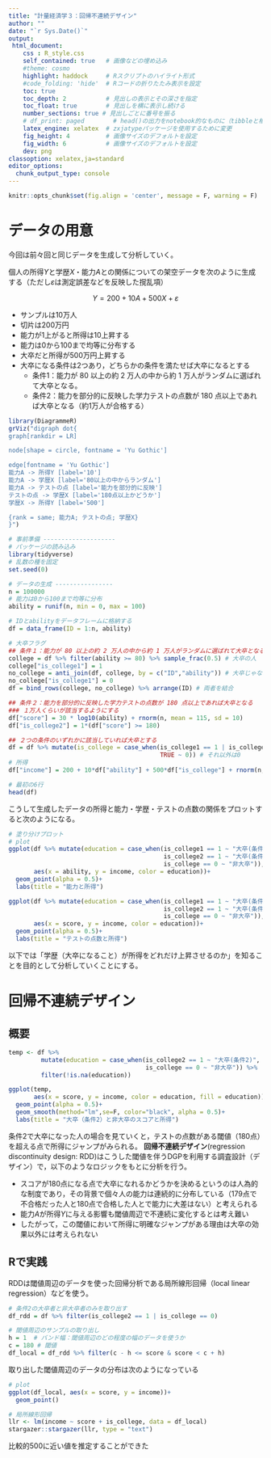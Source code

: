 ---
title: "計量経済学３：回帰不連続デザイン"
author: ""
date: "`r Sys.Date()`"
output:
 html_document:
    css : R_style.css
    self_contained: true   # 画像などの埋め込み 
    #theme: cosmo
    highlight: haddock     # Rスクリプトのハイライト形式
    #code_folding: 'hide'  # Rコードの折りたたみ表示を設定
    toc: true
    toc_depth: 2           # 見出しの表示とその深さを指定
    toc_float: true        # 見出しを横に表示し続ける
    number_sections: true # 見出しごとに番号を振る
    # df_print: paged        # head()の出力をnotebook的なものに（tibbleと相性良）
    latex_engine: xelatex  # zxjatypeパッケージを使用するために変更
    fig_height: 4          # 画像サイズのデフォルトを設定
    fig_width: 6           # 画像サイズのデフォルトを設定
    dev: png
classoption: xelatex,ja=standard
editor_options: 
  chunk_output_type: console
---


```{r include = FALSE}
knitr::opts_chunk$set(fig.align = 'center', message = F, warning = F)
```


# データの用意

今回は前々回と同じデータを生成して分析していく。

個人の所得$Y$と学歴$X$・能力$A$との関係についての架空データを次のように生成する（ただし$\varepsilon$は測定誤差などを反映した撹乱項）

$$
Y = 200 + 10A + 500X+ \varepsilon
$$

- サンプルは10万人
- 切片は200万円
- 能力が1上がると所得は10上昇する
- 能力は0から100まで均等に分布する
- 大卒だと所得が500万円上昇する
- 大卒になる条件は2つあり，どちらかの条件を満たせば大卒になるとする
    - 条件1：能力が 80 以上の約 2 万人の中から約 1 万人がランダムに選ばれて大卒となる。
    - 条件2：能力を部分的に反映した学力テストの点数が 180 点以上であれば大卒となる（約1万人が合格する）


```{r, echo=F}
library(DiagrammeR)
grViz("digraph dot{
graph[rankdir = LR]

node[shape = circle, fontname = 'Yu Gothic']

edge[fontname = 'Yu Gothic']
能力A -> 所得Y [label='10']
能力A -> 学歴X [label='80以上の中からランダム']
能力A -> テストの点 [label='能力を部分的に反映']
テストの点 -> 学歴X [label='180点以上かどうか']
学歴X -> 所得Y [label='500']

{rank = same; 能力A; テストの点; 学歴X}
}")
```



```{r}
# 事前準備 --------------------
# パッケージの読み込み
library(tidyverse)
# 乱数の種を固定
set.seed(0)

# データの生成 ----------------
n = 100000
# 能力は0から100まで均等に分布
ability = runif(n, min = 0, max = 100)

# IDとabilityをデータフレームに格納する
df = data_frame(ID = 1:n, ability)

# 大卒フラグ
## 条件１：能力が 80 以上の約 2 万人の中から約 1 万人がランダムに選ばれて大卒となる。
college = df %>% filter(ability >= 80) %>% sample_frac(0.5) # 大卒の人
college["is_college1"] = 1
no_college = anti_join(df, college, by = c("ID","ability")) # 大卒じゃない人
no_college["is_college1"] = 0
df = bind_rows(college, no_college) %>% arrange(ID) # 両者を結合

## 条件２：能力を部分的に反映した学力テストの点数が 180 点以上であれば大卒となる
### １万人くらいが該当するようにする
df["score"] = 30 * log10(ability) + rnorm(n, mean = 115, sd = 10)
df["is_college2"] = 1*(df["score"] >= 180)

## ２つの条件のいずれかに該当していれば大卒とする
df = df %>% mutate(is_college = case_when(is_college1 == 1 | is_college2 == 1 ~ 1, # "|"はorの記号
                                          TRUE ~ 0)) # それ以外は0
# 所得
df["income"] = 200 + 10*df["ability"] + 500*df["is_college"] + rnorm(n, sd = 50)

# 最初の6行
head(df)
```

こうして生成したデータの所得と能力・学歴・テストの点数の関係をプロットすると次のようになる。

```{r, echo=F}
# 塗り分けプロット
# plot
ggplot(df %>% mutate(education = case_when(is_college1 == 1 ~ "大卒(条件1)",
                                           is_college2 == 1 ~ "大卒(条件2)",
                                           is_college == 0 ~ "非大卒")),
       aes(x = ability, y = income, color = education))+
  geom_point(alpha = 0.5)+
  labs(title = "能力と所得")

ggplot(df %>% mutate(education = case_when(is_college1 == 1 ~ "大卒(条件1)",
                                           is_college2 == 1 ~ "大卒(条件2)",
                                           is_college == 0 ~ "非大卒")),
       aes(x = score, y = income, color = education))+
  geom_point(alpha = 0.5)+
  labs(title = "テストの点数と所得")
```


以下では「学歴（大卒になること）が所得をどれだけ上昇させるのか」を知ることを目的として分析していくことにする。



# 回帰不連続デザイン

## 概要

```{r}
temp <- df %>% 
         mutate(education = case_when(is_college2 == 1 ~ "大卒(条件2)",
                                      is_college == 0 ~ "非大卒")) %>% 
         filter(!is.na(education))

ggplot(temp,
       aes(x = score, y = income, color = education, fill = education))+
  geom_point(alpha = 0.5)+
  geom_smooth(method="lm",se=F, color="black", alpha = 0.5)+
  labs(title = "大卒（条件2）と非大卒のスコアと所得")
```

条件2で大卒になった人の場合を見ていくと，テストの点数がある閾値（180点）を超える点で所得にジャンプがみられる。
**回帰不連続デザイン**(regression discontinuity design: RDD)はこうした閾値を伴うDGPを利用する調査設計（デザイン）で，以下のようなロジックをもとに分析を行う。

- スコアが180点になる点で大卒になれるかどうかを決めるというのは人為的な制度であり，その背景で個々人の能力は連続的に分布している（179点で不合格だった人と180点で合格した人とで能力に大差はない）と考えられる
- 能力$A$が所得$Y$に与える影響も閾値周辺で不連続に変化するとは考え難い
- したがって，この閾値において所得に明確なジャンプがある理由は大卒の効果以外には考えられない


<!-- 数式で記述すると，処置変数（効果を知りたい目的の変数）である学歴$X$は（条件2で大卒になった人に限っては）テストの点数$S$が閾値$c$を超えるかどうかによって決まる。 -->

<!-- $$ -->
<!-- X_i =  -->
<!-- \begin{cases} -->
<!-- 1 & \text{if } S_i \geq c \\  -->
<!-- 0 & \text{if } S_i < c -->
<!-- \end{cases} -->
<!-- \\ -->
<!-- $$ -->

<!-- そしてこれは，線形回帰モデルでは -->

<!-- $$ -->
<!-- Y_i = \alpha + \beta S_i + \rho X_i + \eta_i -->
<!-- $$ -->





## Rで実践

RDDは閾値周辺のデータを使った回帰分析である局所線形回帰（local linear regression）などを使う。


```{r}
# 条件2の大卒者と非大卒者のみを取り出す
df_rdd = df %>% filter(is_college2 == 1 | is_college == 0)

# 閾値周辺のサンプルの取り出し
h = 1  # バンド幅：閾値周辺のどの程度の幅のデータを使うか
c = 180 # 閾値
df_local = df_rdd %>% filter(c - h <= score & score < c + h)
```

取り出した閾値周辺のデータの分布は次のようになっている

```{r}
# plot
ggplot(df_local, aes(x = score, y = income))+
  geom_point()
```


```{r}
# 局所線形回帰
llr <- lm(income ~ score + is_college, data = df_local) 
stargazer::stargazer(llr, type = "text")
```

比較的500に近い値を推定することができた

